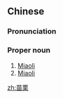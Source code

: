 ==Chinese==
{{zh-forms}}
{{wikipedia|lang=zh}}

===Pronunciation===
{{zh-pron
|m=Miáolì
|c=miu4 leot6
|h=pfs=Mèu-li̍t
|mn=tw:Biâu-le̍k/twv:Miâu-le̍k/xm,qz,zz:Biâu-li̍t
|cat=pn
}}

===Proper noun===
{{zh-proper noun}}

# [[Miaoli]] {{gloss|county in Taiwan}}
# [[Miaoli]] {{gloss|city in Miaoli County}}

{{zh-cat|Taiwan|Cities}}

[[zh:苗栗]]